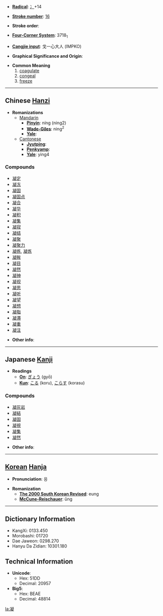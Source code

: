 * '''[[Wiktionary:Chinese radical index| Radical]]''': [[Wiktionary:Chinese radical index 冫|冫]]+14

* '''[[Wiktionary:Chinese total strokes index|Stroke number]]''': [[Wiktionary:Chinese total strokes index 16|16]]

* '''Stroke order''': 

* '''[[Wiktionary:Chinese four corner index|Four-Corner System]]''': 3718<sub>1</sub>

* '''[[Wiktionary:Chinese Cangjie index|Cangjie input]]''': 戈一心大人 (IMPKO)

* '''Graphical Significance and Origin''': 

* '''Common Meaning'''
*# [[coagulate]]
*# [[congeal]]
*# [[freeze]]


----

== Chinese [[Hanzi]] ==

* '''Romanizations'''
** [[Mandarin]]
*** '''[[Pinyin]]''': níng (ning2)
*** '''[[Wade-Giles]]''': ning<sup>2</sup>
*** '''[[Yale]]''': 
**[[Cantonese]]
***'''[[Jyutping]]''':
***'''[[Penkyamp]]''': 
***'''[[Yale]]''': ying4

===Compounds===
*[[凝定]]
*[[凝冻]]
*[[凝固]]
*[[凝固点]]
*[[凝合]]
*[[凝华]]
*[[凝积]]
*[[凝集]]
*[[凝寂]]
*[[凝结]]
*[[凝聚]]
*[[凝聚力]]
*[[凝练]], [[凝炼]]
*[[凝眸]]
*[[凝目]]
*[[凝然]]
*[[凝神]]
*[[凝视]]
*[[凝思]]
*[[凝听]]
*[[凝望]]
*[[凝想]]
*[[凝脂]]
*[[凝滞]]
*[[凝重]]
*[[凝注]]

* '''Other info''': 

----

== Japanese [[Kanji]] ==

* '''Readings'''
** '''[[On]]''': [[ぎょう]] (gyō)
** '''[[Kun]]''': [[こる]] (koru), [[こらす]] (korasu)

===Compounds===
*[[凝灰岩]]
*[[凝結]]
*[[凝固]]
*[[凝視]]
*[[凝集]]
*[[凝然]]

* '''Other info''':  

----

== [[Korean]] [[Hanja]] ==

* '''Pronunciation''': 응

* '''Romanization'''
** '''[[The 2000 South Korean Revised Romanization|The 2000 South Korean Revised]]''': eung
** '''[[McCune-Reischauer]]''': ŭng

----

== Dictionary Information ==

* KangXi: 0133.450
* Morobashi: 01720
* Dae Jaweon: 0298.270
* Hanyu Da Zidian: 10301.180

== Technical Information ==

* '''Unicode''':
** Hex: 51DD
** Decimal: 20957
* '''Big5''':
** Hex: BEAE
** Decimal: 48814

[[la:凝]]